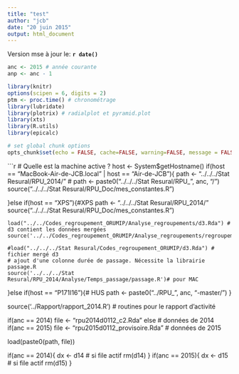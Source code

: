 ```yaml
---
title: "test"
author: "jcb"
date: "20 juin 2015"
output: html_document
---
```


Version mse à jour le: __`r date()`__

```r
anc <- 2015 # année courante
anp <- anc - 1
```

```r
library(knitr)
options(scipen = 6, digits = 2)
ptm <- proc.time() # chronométrage
library(lubridate)
library(plotrix) # radialplot et pyramid.plot
library(xts)
library(R.utils)
library(epicalc)

# set global chunk options
opts_chunk$set(echo = FALSE, cache=FALSE, warning=FALSE, message = FALSE, tidy=FALSE, fig.width=8, fig.height=6, scipen= 1, digits = 2)
```

```r
# Quelle est la machine active ?
host <- System$getHostname()
if(host == "MacBook-Air-de-JCB.local" | host == "Air-de-JCB"){
    path <- "../../../Stat Resural/RPU_2014/"
    # path <- paste0("../../../Stat Resural/RPU_", anc, "/")
    source("../../../Stat Resural/RPU_Doc/mes_constantes.R")
    
}else if(host == "XPS"){#XPS
    path <- "../../../Stat Resural/RPU_2014/"
    source("../../../Stat Resural/RPU_Doc/mes_constantes.R")
    
    load("../../Codes_regroupement_ORUMIP/Analyse_regroupements/d3.Rda") # d3 contient les données mergées
    source('../../Codes_regroupement_ORUMIP/Analyse_regroupements/regroupement.R')
    
    #load("../../../Stat Resural/Codes_regroupement_ORUMIP/d3.Rda") # fichier mergé d3
    # ajout d'une colonne durée de passage. Nécessite la librairie passage.R
    source('../../../Stat Resural/RPU_2014/Analyse/Temps_passage/passage.R')# pour MAC
    
}else if(host == "P171I16"){# HUS
    path <- paste0("../RPU_", anc, "-master/")
}

source('../Rapport/rapport_2014.R') # routines pour le rapport d'activité

if(anc == 2014)
    file <- "rpu2014d0112_c2.Rda" else # données de 2014
if(anc == 2015)
    file <- "rpu2015d0112_provisoire.Rda" # données de 2015

load(paste0(path, file))

if(anc == 2014){
    dx <- d14 # si file actif
    rm(d14)
    }
if(anc == 2015){
    dx <- d15 # si file actif
    rm(d15)
    }